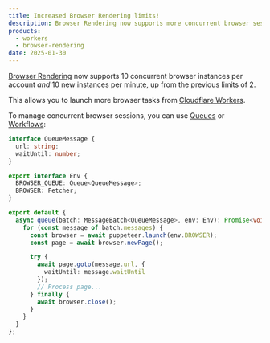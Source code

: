 ```yaml
---
title: Increased Browser Rendering limits!
description: Browser Rendering now supports more concurrent browser sessions.
products:
  - workers
  - browser-rendering
date: 2025-01-30
---
```



[Browser Rendering](/browser-rendering/) now supports 10 concurrent browser instances per account _and_ 10 new instances per minute, up from the previous limits of 2.

This allows you to launch more browser tasks from [Cloudflare Workers](/workers).

To manage concurrent browser sessions, you can use [Queues](/queues/) or [Workflows](/workflows/):

<TypeScriptExample filename="index.ts">

```ts
interface QueueMessage {
  url: string;
  waitUntil: number;
}

export interface Env {
  BROWSER_QUEUE: Queue<QueueMessage>;
  BROWSER: Fetcher;
}

export default {
  async queue(batch: MessageBatch<QueueMessage>, env: Env): Promise<void> {
    for (const message of batch.messages) {
      const browser = await puppeteer.launch(env.BROWSER);
      const page = await browser.newPage();

      try {
        await page.goto(message.url, {
          waitUntil: message.waitUntil
        });
        // Process page...
      } finally {
        await browser.close();
      }
    }
  }
};
```
</TypeScriptExample>
